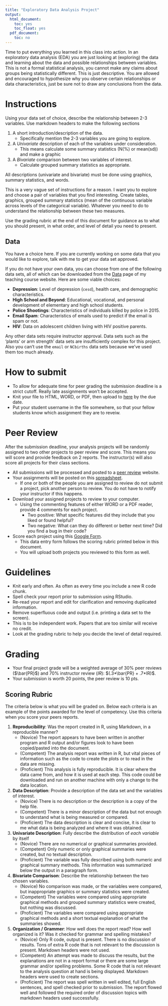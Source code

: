 ```yaml
---
title: "Exploratory Data Analysis Project"
output:
  html_document:
    toc: yes
    toc_float: yes
  pdf_document:
    toc: no
---
```


Time to put everything you learned in this class into action. In an exploratory data analysis (EDA) you are just looking at (exploring) the data and learning about the data and possible relationships between variables. This is not a formal statistical analysis, you cannot make any claims about groups being statistically different. This is just descriptive. You are allowed and encouraged to hypothesize why you observe certain relationships or data characteristics, just be sure not to draw any conclusions from the data.

# Instructions
Using your data set of choice, describe the relationship between 2-3 variables.
Use markdown headers to make the following sections

1. A short introduction/description of the data.
    - Specifically mention the 2-3 variables you are going to explore.
2. A _Univariate_ description of each of the variables under consideration.
    - This means calculate some summary statistics (N(%) or mean(sd)) and make a graphic
3. A _Bivariate_ comparison between two variables of interest.
    - Calculate grouped summary statistics as appropriate.


All descriptions (univariate and bivariate) must be done using graphics, summary statistics, and words.


This is a very vague set of instructions for a reason. I want you to explore and choose a pair of variables that you find interesting. Create tables, graphics, grouped summary statistics (mean of the continuous variable across levels of the categorical variable). Whatever you need to do to understand the relationship between these two measures.

Use the grading rubric at the end of this document for guidance as to what you should present, in what order, and level of detail you need to present.

## Data

You have a choice here. If you are currently working on some data that you would like to explore, talk with me to get your data set approved.

If you do not have your own data, you can choose from one of the following data sets, all of which can be downloaded from the [Data](https://norcalbiostat.netlify.com/data/cleaned_data/) page of my teaching course website. Here are some viable choices:

* **Depression**: Level of depression (`cesd`), health care, and demographic characteristics.
* **High School and Beyond**: Educational, vocational, and personal development of elementary and high school students.
* **Police Shootings**: Characteristics of individuals killed by police in 2015.
* **Email Spam**: Characteristics of emails used to predict if the email is spam or not.
* **HIV**: Data on adolescent children living with HIV positive parents.

Any other data sets require instructor approval. Data sets such as the 'plants' or arm strength' data sets are insufficiently complex for this project. Also you can't use the `email` or `NCbirths` data sets because we've used them too much already.

# How to submit

* To allow for adequate time for peer grading the submission deadline is a strict cutoff. Really late assignments won't be accepted.
* Knit your file to HTML, WORD, or PDF, then upload to
  [here](https://drive.google.com/drive/folders/1PBoNjP3940K6JUvGE1674-nT3LgVFmK6?usp=sharing)
  by the due date.
* Put your student username in the file somewhere, so that your fellow
  students know which assignment they are to reveiw.


# Peer Review

After the submission deadline, your analysis projects will be randomly assigned to two other projects to peer review and score.
This means you will score and provide feedback on 2 reports. The instructor(s) will also score all projects for their class sections.

* All submissions will be processed and posted to a [peer review](https://norcalbiostat.github.io/peer_review/math130_eda.html) website.
* Your assignments will be posted on this [spreadsheet](https://docs.google.com/spreadsheets/d/1ik6HlN7LHSlxmqMF80Dn0p8wEpaOV-igPw0OB2AQb0k/edit?usp=sharing).
    - If one or both of the people you are assigned to review do not submit a project, pick another person to review. You do not have to notify your instructor if this happens.
* Download your assigned projects to review to your computer.
    - Using the commenting features of either WORD or a PDF reader, provide 4 comments for each project.
        - Two positive: What specific features did they include that you liked or found helpful?
        - Two negative: What can they do different or better next time? Did you find a bug in their code?
* Score each project using this [Google Form](https://goo.gl/forms/7I4zsYpSsiZpgKyH3).
    - This data entry form follows the scoring rubric printed below in this document.
    - You will upload both projects you reviewed to this form as well.


# Guidelines

* Knit early and often. As often as every time you include a new R code chunk.
* Spell check your report prior to submission using RStudio.
* Re-read your report and edit for clarification and removing duplicated information.
* Remove superfluous code and output (i.e. printing a data set to the screen).
* This is to be independent work. Papers that are too similar will receive no credit.
* Look at the grading rubric to help you decide the level of detail required.


# Grading
* Your final project grade will be a weighted average of 30% peer reviews ($\bar{PR}$) and 70% instructor review ($IR$): $(.3*\bar{PR} + .7*IR)$.
* Your submission is worth 20 points, the peer review is 10 pts.


## Scoring Rubric
The criteria below is what you will be graded on. Below each criteria is an example of the points awarded for the level of competency. Use this criteria when you score your peers reports.


1. **Reproducibility**: Was the report created in R, using Markdown, in a
   reproducible manner?
    - (Novice) The report appears to have been written in another program and R
          output and/or figures look to have been copied/pasted into the document.
    - (Competent)  The analysis report was written in R, but vital pieces of
          information such as the code to create the plots or to read in the data are missing.
    - (Proficient) This analysis is fully reproducible. It is clear where the data came
           from, and how it is used at each step. This code could be downloaded
           and run on another machine with only a change to the data location.

2. **Data Description**: Provide a description of the data set and the variables of interest.
    - (Novice) There is no description or the description is a copy of the help file.
    - (Competent) There is a minor description of the data but not enough to understand
             what is being measured or compared.
    - (Proficient) The data description is clear and concise, it is clear to me what data
             is being analyzed and where it was obtained.

3. **Univariate Description**: Fully describe the distribution of _each variable_ by itself
    - (Novice) There are no numerical or graphical summaries provided.
    - (Competent) Only numeric or only graphical summaries were created, but no textual
             description.
    - (Proficient) The variable was fully described using both numeric and graphical summary
             methods. This information was summarized below the output in a paragraph
             form.
4. **Bivariate Comparison**: Describe the relationship between the two chosen variables.
    - (Novice) No comparison was made, or the variables were compared, but
             inappropriate graphics or summary statistics were created.
    - (Competent) The variables were compared using appropriate graphical methods and
             grouped summary statistics were created, but nothing was discussed.
    - (Proficient) The variables were compared using appropriate graphical methods and
             a short textual explanation of what the summaries showed.

5. **Organization / Grammer**: How well does the report read? How well organized is it? Was it checked for grammar and spelling mistakes?
    - (Novice) Only R code, output is present. There is no discussion of results.
             Tons of extra R code that is not relevant to the discussion is present.
             Markdown headers were not used.
    - (Competent)  An attempt was made to discuss the results, but the explanations are
             not in a report format or there are some large grammar and/or spelling
             problems. Some R code that is not relevant to the analysis question at
             hand is being displayed. Markdown headers were used to create sections.
    - (Proficient) The report was spell written in well edited, full English sentences, and
             spell checked prior to submission. The report flowed well and followed
             the required order of discussion topics with markdown headers used successfully.
